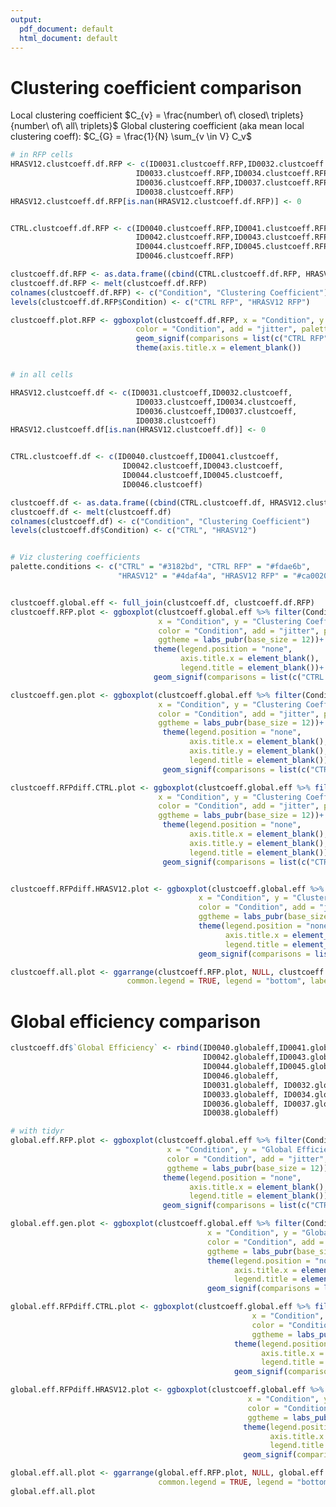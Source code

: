 ```yaml
---
output:
  pdf_document: default
  html_document: default
---
```


# Clustering coefficient comparison

Local clustering coefficient $C_{v} = \frac{number\ of\ closed\ triplets}{number\ of\ all\ triplets}$ 
Global clustering coefficient (aka mean local clustering coeff): $C_{G} = \frac{1}{N} \sum_{v \in V} C_v$

```r
# in RFP cells
HRASV12.clustcoeff.df.RFP <- c(ID0031.clustcoeff.RFP,ID0032.clustcoeff.RFP,
                            ID0033.clustcoeff.RFP,ID0034.clustcoeff.RFP,
                            ID0036.clustcoeff.RFP,ID0037.clustcoeff.RFP,
                            ID0038.clustcoeff.RFP)
HRASV12.clustcoeff.df.RFP[is.nan(HRASV12.clustcoeff.df.RFP)] <- 0


CTRL.clustcoeff.df.RFP <- c(ID0040.clustcoeff.RFP,ID0041.clustcoeff.RFP,
                            ID0042.clustcoeff.RFP,ID0043.clustcoeff.RFP,
                            ID0044.clustcoeff.RFP,ID0045.clustcoeff.RFP,
                            ID0046.clustcoeff.RFP)

clustcoeff.df.RFP <- as.data.frame((cbind(CTRL.clustcoeff.df.RFP, HRASV12.clustcoeff.df.RFP)))
clustcoeff.df.RFP <- melt(clustcoeff.df.RFP)
colnames(clustcoeff.df.RFP) <- c("Condition", "Clustering Coefficient")
levels(clustcoeff.df.RFP$Condition) <- c("CTRL RFP", "HRASV12 RFP")

clustcoeff.plot.RFP <- ggboxplot(clustcoeff.df.RFP, x = "Condition", y = "Clustering Coefficient",
                            color = "Condition", add = "jitter", palette = c("CTRL RFP" = "#fdae6b", "HRASV12 RFP" = "#ca0020"))+
                            geom_signif(comparisons = list(c("CTRL RFP", "HRASV12 RFP")), map_signif_level = TRUE)+
                            theme(axis.title.x = element_blank())


# in all cells

HRASV12.clustcoeff.df <- c(ID0031.clustcoeff,ID0032.clustcoeff,
                            ID0033.clustcoeff,ID0034.clustcoeff,
                            ID0036.clustcoeff,ID0037.clustcoeff,
                            ID0038.clustcoeff)
HRASV12.clustcoeff.df[is.nan(HRASV12.clustcoeff.df)] <- 0


CTRL.clustcoeff.df <- c(ID0040.clustcoeff,ID0041.clustcoeff,
                         ID0042.clustcoeff,ID0043.clustcoeff,
                         ID0044.clustcoeff,ID0045.clustcoeff,
                         ID0046.clustcoeff)

clustcoeff.df <- as.data.frame((cbind(CTRL.clustcoeff.df, HRASV12.clustcoeff.df)))
clustcoeff.df <- melt(clustcoeff.df)
colnames(clustcoeff.df) <- c("Condition", "Clustering Coefficient")
levels(clustcoeff.df$Condition) <- c("CTRL", "HRASV12")


# Viz clustering coefficients
palette.conditions <- c("CTRL" = "#3182bd", "CTRL RFP" = "#fdae6b",
                        "HRASV12" = "#4daf4a", "HRASV12 RFP" = "#ca0020")


clustcoeff.global.eff <- full_join(clustcoeff.df, clustcoeff.df.RFP)
clustcoeff.RFP.plot <- ggboxplot(clustcoeff.global.eff %>% filter(Condition == "CTRL RFP" | Condition == "HRASV12 RFP"),
                                 x = "Condition", y = "Clustering Coefficient",
                                 color = "Condition", add = "jitter", palette = palette.conditions,
                                 ggtheme = labs_pubr(base_size = 12))+
                                theme(legend.position = "none",
                                      axis.title.x = element_blank(),
                                      legend.title = element_blank())+
                                geom_signif(comparisons = list(c("CTRL RFP", "HRASV12 RFP")), map_signif_level = TRUE)

clustcoeff.gen.plot <- ggboxplot(clustcoeff.global.eff %>% filter(Condition == "CTRL" | Condition == "HRASV12"),
                                 x = "Condition", y = "Clustering Coefficient",
                                 color = "Condition", add = "jitter", palette = palette.conditions,
                                 ggtheme = labs_pubr(base_size = 12))+
                                  theme(legend.position = "none",
                                        axis.title.x = element_blank(),
                                        axis.title.y = element_blank(),
                                        legend.title = element_blank())+
                                  geom_signif(comparisons = list(c("CTRL", "HRASV12")), map_signif_level = TRUE)

clustcoeff.RFPdiff.CTRL.plot <- ggboxplot(clustcoeff.global.eff %>% filter(Condition == "CTRL" | Condition == "CTRL RFP"),
                                 x = "Condition", y = "Clustering Coefficient",
                                 color = "Condition", add = "jitter", palette = palette.conditions,
                                 ggtheme = labs_pubr(base_size = 12))+
                                  theme(legend.position = "none",
                                        axis.title.x = element_blank(),
                                        axis.title.y = element_blank(),
                                        legend.title = element_blank())+
                                  geom_signif(comparisons = list(c("CTRL", "CTRL RFP")), map_signif_level = TRUE)


clustcoeff.RFPdiff.HRASV12.plot <- ggboxplot(clustcoeff.global.eff %>% filter(Condition == "HRASV12" | Condition == "HRASV12 RFP"),
                                          x = "Condition", y = "Clustering Coefficient",
                                          color = "Condition", add = "jitter", palette = palette.conditions,
                                          ggtheme = labs_pubr(base_size = 12))+
                                          theme(legend.position = "none",
                                                axis.title.x = element_blank(),
                                                legend.title = element_blank())+
                                          geom_signif(comparisons = list(c("HRASV12", "HRASV12 RFP")), map_signif_level = TRUE)

clustcoeff.all.plot <- ggarrange(clustcoeff.RFP.plot, NULL, clustcoeff.gen.plot, clustcoeff.RFPdiff.HRASV12.plot, NULL, clustcoeff.RFPdiff.CTRL.plot,
                          common.legend = TRUE, legend = "bottom", labels = c("A","B"," ","C", "", "D"), widths = c(1, 0.05, 1))
```

# Global efficiency comparison

```r
clustcoeff.df$`Global Efficiency` <- rbind(ID0040.globaleff,ID0041.globaleff,
                                           ID0042.globaleff,ID0043.globaleff,
                                           ID0044.globaleff,ID0045.globaleff,
                                           ID0046.globaleff,
                                           ID0031.globaleff, ID0032.globaleff,
                                           ID0033.globaleff, ID0034.globaleff,
                                           ID0036.globaleff, ID0037.globaleff,
                                           ID0038.globaleff)

# with tidyr
global.eff.RFP.plot <- ggboxplot(clustcoeff.global.eff %>% filter(Condition == "CTRL RFP" | Condition == "HRASV12 RFP"),
                                   x = "Condition", y = "Global Efficiency",
                                   color = "Condition", add = "jitter", palette = palette.conditions,
                                   ggtheme = labs_pubr(base_size = 12))+
                                  theme(legend.position = "none",
                                        axis.title.x = element_blank(),
                                        legend.title = element_blank())+
                                  geom_signif(comparisons = list(c("CTRL RFP", "HRASV12 RFP")), map_signif_level = TRUE)

global.eff.gen.plot <- ggboxplot(clustcoeff.global.eff %>% filter(Condition == "CTRL" | Condition == "HRASV12"),
                                            x = "Condition", y = "Global Efficiency",
                                            color = "Condition", add = "jitter", palette = palette.conditions,
                                            ggtheme = labs_pubr(base_size = 12))+
                                            theme(legend.position = "none",
                                                  axis.title.x = element_blank(),
                                                  legend.title = element_blank())+
                                            geom_signif(comparisons = list(c("CTRL", "HRASV12")), map_signif_level = TRUE)

global.eff.RFPdiff.CTRL.plot <- ggboxplot(clustcoeff.global.eff %>% filter(Condition == "CTRL" | Condition == "CTRL RFP"),
                                                      x = "Condition", y = "Global Efficiency",
                                                      color = "Condition", add = "jitter", palette = palette.conditions,
                                                      ggtheme = labs_pubr(base_size = 12))+
                                                  theme(legend.position = "none",
                                                        axis.title.x = element_blank(),
                                                        legend.title = element_blank())+
                                                  geom_signif(comparisons = list(c("CTRL", "CTRL RFP")), map_signif_level = TRUE)

global.eff.RFPdiff.HRASV12.plot <- ggboxplot(clustcoeff.global.eff %>% filter(Condition == "HRASV12" | Condition == "HRASV12 RFP"),
                                                     x = "Condition", y = "Global Efficiency",
                                                     color = "Condition", add = "jitter", palette = palette.conditions,
                                                     ggtheme = labs_pubr(base_size = 12))+
                                                    theme(legend.position = "none",
                                                          axis.title.x = element_blank(),
                                                          legend.title = element_blank())+
                                                    geom_signif(comparisons = list(c("HRASV12", "HRASV12 RFP")), map_signif_level = TRUE)
```

```r
global.eff.all.plot <- ggarrange(global.eff.RFP.plot, NULL, global.eff.gen.plot, global.eff.RFPdiff.HRASV12.plot, NULL, global.eff.RFPdiff.CTRL.plot,
                                 common.legend = TRUE, legend = "bottom", labels = c("A","B"," ","C", "", "D"), widths = c(1, 0.05, 1))
global.eff.all.plot
```

